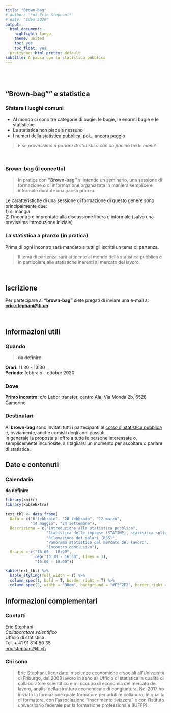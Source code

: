 ---
title: "Brown-bag"
# author: '*di Eric Stephani*'
# date: "Idea 2020"
output:
  html_document:
    highlight: tango
    theme: united
    toc: yes
    toc_float: yes
  prettydoc::html_pretty: default
subtitle: A pausa con la statistica pubblica
---

<br>
<br>

## "Brown-bag"" e statistica {.tabset}

### Sfatare i luoghi comuni
- Al mondo ci sono tre categorie di bugie: le bugie, le enormi bugie e le statistiche  
- La statistica non piace a nessuno  
- I numeri della statistica pubblica, poi... ancora peggio

> *E se provassimo a parlare di statistica con un panino tra le mani?*  

<br>

### Brown-bag (il concetto)
> In pratica con **"Brown-bag"** si intende un seminario, una sessione di formazione o di informazione organizzata in maniera semplice e informale durante una pausa pranzo.

Le caratteristiche di una sessione di formazione di questo genere sono principalmente due:  
1) si mangia  
2) l'incontro è improntato alla discussione libera e informale (salvo una brevissima introduzione iniziale)

### La statistica a pranzo (in pratica)
Prima di ogni incontro sarà mandato a tutti gli iscritti un tema di partenza.

> Il tema di partenza sarà attinente al mondo della statistica pubblica e in particolare alle statistiche inerenti al mercato del lavoro.

<br>

## Iscrizione {.tabset}
Per partecipare ai **"brown-bag"** siete pregati di inviare una e-mail a:  
[**eric.stephani@ti.ch**](eric.stephani@ti.ch)  

<br>

## Informazioni utili {.tabset}

### Quando

> **da definire**

**Orari**: 11.30 -  13:30   
**Periodo**: febbraio – ottobre 2020

### Dove
**Primo incontro**: c/o Labor transfer, centro Ala, Via Monda 2b, 6528 Camorino

### Destinatari
Ai **brown-bag** sono invitati tutti i partecipanti al [corso di statistica pubblica](https://ericsteph.github.io/corso2020) e, ovviamente, anche corsisti degli anni passati.  
In generale la proposta si offre a tutte le persone interessate o, semplicemente incuriosite, a ritagliarsi un momento per ascoltare o parlare di statistica.


## Date e contenuti {.tabset}

### Calendario
**da definire**
```{r echo=FALSE, eval=FALSE}
library(knitr)
library(kableExtra)

text_tbl <- data.frame(
  Data = c("6 febbraio", "20 febbraio", "12 marzo",
           "14 maggio", "24 settembre"),
  Descrizione = c("Introduzione alla statistica pubblica",
                  "Statistica delle imprese (STATIMP), statistica sulle persone occupate (SPO) e statistica dei frontalieri (STAF)",
                  "Rilevazione dei salari (RSS)",
                  "Panorama statistico del mercato del lavoro",
                  "Incontro conclusivo"),
  Orario = c("16.00 - 18:00",
             rep("13:30 - 16:30", times = 3),
             "16:00 - 18:00"))

kable(text_tbl) %>%
  kable_styling(full_width = T) %>%
  column_spec(1, bold = T, border_right = T) %>%
  column_spec(2, width = "30em", background = "#F2F2F2", border_right = T)
```

<!-- ### Giovedì 6 febbraio -->
<!-- #### Introduzione alla statistica pubblica -->
<!-- -	Ruolo dell’Ufficio di statistica   -->
<!-- -	Usi dei prodotti di statistica pubblica   -->
<!-- -	Futuro della statistica pubblica -->

<!-- ### Giovedì 20 febbraio -->
<!-- #### Statistica delle imprese (STATIMP), statistica sulle persone occupate (SPO) e statistica dei frontalieri (STAF) -->
<!-- -	Informazioni di base sulle statistiche   -->
<!-- -	Potenzialità conosciute: numero di posti di lavoro per settore economico, persone occupate e frontalieri per categoria socio-demografica   -->
<!-- -	Potenzialità meno conosciute: carenza di lavoro, come leggere i dati in maniera integrata   -->
<!-- -	Lettura degli ultimi dati a disposizione -->

<!-- ### Giovedì 12 marzo -->
<!-- #### Rilevazione dei salari (RSS) -->
<!-- -	Informazioni di base sulla statistica   -->
<!-- -	Potenzialità conosciute: salario mediano, confronto tra Ticino e Svizzera e lettura per categoria socio-demografica   -->
<!-- -	Potenzialità meno conosciute: analisi per percentili, analisi per sottogruppi di popolazione, confronti a parità di caratteristiche   -->
<!-- -	Lettura degli ultimi dati a disposizione -->

<!-- ### Giovedì 14 maggio -->
<!-- #### Presentazione del prodotto: “Panorama statistico del mercato del lavoro” -->
<!-- -	Informazioni di base sul prodotto   -->
<!-- -	Senso del prodotto sintetico e possibili utilizzi   -->
<!-- -	Possibilità di approfondimento e di “individualizzazione” del prodotto -->

<!-- ### Giovedì 24 settembre -->
<!-- #### Incontro conclusivo -->


## Informazioni complementari {.tabset}

### Contatti
Eric Stephani  
*Collaboratore scientifico*  
Ufficio di statistica  
Tel. + 41 91 814 50 35  
[eric.stephani@ti.ch](eric.stephani@ti.ch)

### Chi sono
> Eric Stephani, licenziato in scienze economiche e sociali all’Università di Friburgo, dal 2008 lavoro in seno all’Ufficio di statistica in qualità di collaboratore scientifico e mi occupo di economia del mercato del lavoro, analisi della struttura economica e di congiuntura. Nel 2017 ho iniziato la formazione quale formatore per adulti e collaboro, in qualità di formatore, con l’associazione “Inserimento svizzera” e con l’Istituto universitario federale per la formazione professionale (IUFFP). 


